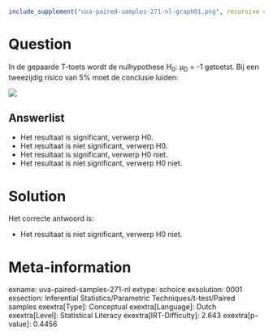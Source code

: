 ```r
include_supplement("uva-paired-samples-271-nl-graph01.png", recursive = TRUE)
```

Question
========

In de gepaarde T-toets wordt de nulhypothese H~0~: μ~D~ = -1 getoetst.
Bij een tweezijdig risico van 5% moet de conclusie luiden:

![](uva-paired-samples-271-nl-graph01.png)

Answerlist
----------

* Het resultaat is significant, verwerp H0.
* Het resultaat is niet significant, verwerp H0.
* Het resultaat is significant, verwerp H0 niet.
* Het resultaat is niet significant, verwerp H0 niet.

Solution
========

Het correcte antwoord is: 

* Het resultaat is niet significant, verwerp H0 niet.

Meta-information
================
exname: uva-paired-samples-271-nl
extype: schoice
exsolution: 0001
exsection: Inferential Statistics/Parametric Techniques/t-test/Paired samples
exextra[Type]: Conceptual
exextra[Language]: Dutch
exextra[Level]: Statistical Literacy
exextra[IRT-Difficulty]: 2.643
exextra[p-value]: 0.4456

